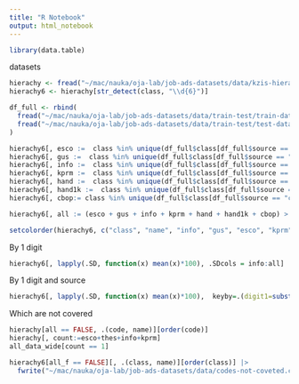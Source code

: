 ```yaml
---
title: "R Notebook"
output: html_notebook
---
```


```r
library(data.table)
```

datasets

```r
hierachy <- fread("~/mac/nauka/oja-lab/job-ads-datasets/data/kzis-hierarchy-2023.tsv", colClasses = "character", sep = "\t")
hierachy6 <- hierachy[str_detect(class, "\\d{6}")]

df_full <- rbind(
  fread("~/mac/nauka/oja-lab/job-ads-datasets/data/train-test/train-data-whole-source-2024.tar.gz", colClasses = "character"),
  fread("~/mac/nauka/oja-lab/job-ads-datasets/data/train-test/test-data-whole-source-2024.tar.gz", colClasses = "character")
)
```

```r
hierachy6[, esco :=  class %in% unique(df_full$class[df_full$source == "esco"])]
hierachy6[, gus :=  class %in% unique(df_full$class[df_full$source == "gus"])]
hierachy6[, info :=  class %in% unique(df_full$class[df_full$source == "info"])]
hierachy6[, kprm :=  class %in% unique(df_full$class[df_full$source == "kprm"])]
hierachy6[, hand :=  class %in% unique(df_full$class[df_full$source == "hand"])]
hierachy6[, hand1k :=  class %in% unique(df_full$class[df_full$source == "hand1k"])]
hierachy6[, cbop:= class %in% unique(df_full$class[df_full$source == "cbop"])]

hierachy6[, all := (esco + gus + info + kprm + hand + hand1k + cbop) > 0]

setcolorder(hierachy6, c("class", "name", "info", "gus", "esco", "kprm", "hand", "hand1k", "cbop"))
```


By 1 digit

```r
hierachy6[, lapply(.SD, function(x) mean(x)*100), .SDcols = info:all] 
```

By 1 digit and source

```r
hierachy6[, lapply(.SD, function(x) mean(x)*100),  keyby=.(digit1=substr(class,1,1)), .SDcols = info:all]
```

Which are not covered

```r
hierachy[all == FALSE, .(code, name)][order(code)]
hierachy[, count:=esco+thes+info+kprm]
all_data_wide[count == 1]
```

```r
hierachy6[all_f == FALSE][, .(class, name)][order(class)] |>
  fwrite("~/mac/nauka/oja-lab/job-ads-datasets/data/codes-not-coveted.csv")
```
